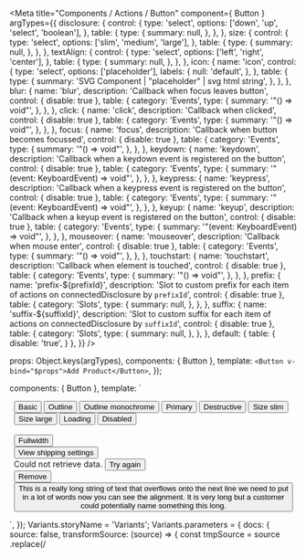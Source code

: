 

<Meta
  title="Components / Actions / Button"
  component={ Button }
  argTypes={{
    disclosure: {
      control: {
        type: 'select',
        options: ['down', 'up', 'select', 'boolean'],
      },
      table: {
        type: {
          summary: null,
        },
      },
    },
    size: {
      control: {
        type: 'select',
        options: ['slim', 'medium', 'large'],
      },
      table: {
        type: {
          summary: null,
        },
      },
    },
    textAlign: {
      control: {
        type: 'select',
        options: ['left', 'right', 'center'],
      },
      table: {
        type: {
          summary: null,
        },
      },
    },
    icon: {
      name: 'icon',
      control: {
        type: 'select',
        options: ['placeholder'],
        labels: {
          null: 'default',
        },
      },
      table: {
        type: {
          summary: 'SVG Component | "placeholder" | svg html string',
        },
      },
    },
    blur: {
      name: 'blur',
      description: 'Callback when focus leaves button',
      control: { disable: true },
      table: {
        category: 'Events',
        type: {
          summary: '"() => void"',
        },
      },
    },
    click: {
      name: 'click',
      description: 'Callback when clicked',
      control: { disable: true },
      table: {
        category: 'Events',
        type: {
          summary: '"() => void"',
        },
      },
    },
    focus: {
      name: 'focus',
      description: 'Callback when button becomes focussed',
      control: { disable: true },
      table: {
        category: 'Events',
        type: {
          summary: '"() => void"',
        },
      },
    },
    keydown: {
      name: 'keydown',
      description: 'Callback when a keydown event is registered on the button',
      control: { disable: true },
      table: {
        category: 'Events',
        type: {
          summary: '"(event: KeyboardEvent) => void"',
        },
      },
    },
    keypress: {
      name: 'keypress',
      description: 'Callback when a keypress event is registered on the button',
      control: { disable: true },
      table: {
        category: 'Events',
        type: {
          summary: '"(event: KeyboardEvent) => void"',
        },
      },
    },
    keyup: {
      name: 'keyup',
      description: 'Callback when a keyup event is registered on the button',
      control: { disable: true },
      table: {
        category: 'Events',
        type: {
          summary: '"(event: KeyboardEvent) => void"',
        },
      },
    },
    mouseover: {
      name: 'mouseover',
      description: 'Callback when mouse enter',
      control: { disable: true },
      table: {
        category: 'Events',
        type: {
          summary: '"() => void"',
        },
      },
    },
    touchstart: {
      name: 'touchstart',
      description: 'Callback when element is touched',
      control: { disable: true },
      table: {
        category: 'Events',
        type: {
          summary: '"() => void"',
        },
      },
    },
    prefix: {
      name: 'prefix-${prefixId}',
      description: 'Slot to custom prefix for each item of actions on connectedDisclosure by `prefixId`',
      control: { disable: true },
      table: {
        category: 'Slots',
        type: {
          summary: null,
        },
      },
    },
    suffix: {
      name: 'suffix-${suffixId}',
      description: 'Slot to custom suffix for each item of actions on connectedDisclosure by `suffixId`',
      control: { disable: true },
      table: {
        category: 'Slots',
        type: {
          summary: null,
        },
      },
    },
    default: {
      table: {
        disable: 'true',
      }
    },
  }}
/>

  props: Object.keys(argTypes),
  components: { Button },
  template: `<Button v-bind="$props">Add Product</Button>`,
});

  components: { Button },
  template: ` <div style="margin: 0 auto; width: 97%">
  <Button>Basic</Button>
  <Button :outline="true">Outline</Button>
  <span data-style="{color: '#bf0711'}" style="color: #bf0711;">
    <Button :monochrome="true" :outline="true">Outline monochrome</Button>
  </span>
  <Button :primary="true">Primary</Button>
  <Button :destructive="true">Destructive</Button>
  <Button size="slim">Size slim</Button>
  <Button size="large">Size large</Button>
  <Button :loading="true">Loading</Button>
  <Button :disabled="true">Disabled</Button>
  <br/>
  <br/>
  <Button :fullWidth="true">Fullwidth</Button>
  <br/>
  <Button :plain="true">View shipping settings</Button>
  <br/>
  <span>
    Could not retrieve data. <Button :plain="true" :monochrome="true"> Try again </Button>
  </span>
  <br/>
  <Button :plain="true" :destructive="true">Remove</Button>
  <Button :plain="true" textAlign="left">
    This is a really long string of text that overflows onto the next line we need
    to put in a lot of words now you can see the alignment. It is very long but a
    customer could potentially name something this long.
  </Button>
  </div>`,
});
Variants.storyName = 'Variants';
Variants.parameters = {
  docs: {
    source: false,
    transformSource: (source) => {
      const tmpSource = source
        .replace(/<template>\s*/, '')
        .replace(/\s*<\/template>/, '')
        .replace(/<div.*>\s*/, '')
        .replace(/\s*<\/div>/, '')
        .replace(/<br\s*\/>\s*/g, '')
        .replace(/data-style/, ':style')
        .replace(/>\s*</gi, '>\n<') // line breaks
      return tmpSource;
    },
  },
}

  components: { Button },
  data() {
    return {
      expanded: false,
    };
  },
  computed: {
    disclosure() {
      return this.expanded ? 'up' : 'down';
    },
    disclosureText() {
      return this.expanded ? 'Show less' : 'Show more';
    },
  },
  template: `<div>
    <Button
      :plain="true"
      :disclosure="disclosure"
      v-on:click="expanded = !expanded"
      on-click="expanded = !expanded"
    >
      {{disclosureText}}
    </Button>
    <br/>
    <br/>
    <div :style="{width: '200px'}" data-style="{width: '200px'}">
      <Button
        :fullWidth="true"
        textAlign="left"
        :disclosure="disclosure"
        v-on:click="expanded = !expanded"
        on-click="expanded = !expanded"
      >
        {{disclosureText}}
      </Button>
    </div>
    <br/>
    <Button disclosure="select">Disclosure select</Button>
  </div>`,
});
Disclosure.storyName = 'Disclosure';
Disclosure.parameters = {
  docs: {
    source: false,
    transformSource: (source) => {
      const tmpSource = source
        .replace(/<template>/, '')
        .replace(/<\/template>/, '')
        .replace(/disclosure="down"/g, ':disclosure="disclosure"')
        .replace(/Show more/g, '{{disclosureText}}')
        .replace(/on-click/g, 'v-on:click')
        .replace(/data-style/g, ':style')
        .replace(/<br\s*\/>\s*/g, '')
      const fullSource = dedent`
        data() {
          return {
            expanded: false,
          };
        },\n
        computed: {
          disclosure() {
            return this.expanded ? 'up' : 'down';
          },
          buttonText() {
            return this.expanded ? 'Show less' : 'Show more';
          },
        },
        ${tmpSource}
      `;
      return fullSource;
    },
  },
}

  components: { Button },
  data() {
    return {
      connectedDisclosure: {
        accessibilityLabel: 'Other save actions',
        actions: [
          { content: 'Save as draft' },
        ],
      }
    };
  },
  template: ` <div >
    <Button :connectedDisclosure="connectedDisclosure" :primary="true"> Save </Button>
  </div>`,
});
SplitButton.storyName = 'Split Button';
SplitButton.parameters = {
  docs: {
    source: false,
    transformSource: (source) => {
      const tmpSource = source
        .replace(/<template>/, '')
        .replace(/<\/template>/, '')
        .replace( /(?<=:connectedDisclosure=).+/, '"connectedDisclosure"');
      const fullSource = dedent`
        data() {
          return {
            connectedDisclosure: {
              accessibilityLabel: 'Other save actions',
              actions: [
                { content: 'Save as draft' },
              ],
            },
          };
        },
        ${tmpSource}
      `;
      return fullSource;
    },
  },
}

  components: { ButtonGroup, ButtonGroupItem, Button },
  data() {
    return {
      isFirstButtonActive: true,
    }
  },
  methods: {
    handleFirstButtonActive() {
      if (this.isFirstButtonActive) return;
      this.isFirstButtonActive = true;
    },
    handleSecondButtonActive() {
      if (!this.isFirstButtonActive) return;
      this.isFirstButtonActive = false;
    }
  },
  template: `<ButtonGroup :segmented="true">
    <ButtonGroupItem>
      <Button
        on-click="handleFirstButtonActive"
        :pressed="isFirstButtonActive"
        @click="handleFirstButtonActive"
      >
        First button
      </Button>
    </ButtonGroupItem>
    <ButtonGroupItem>
      <Button
        on-click="handleSecondButtonActive"
        @click="handleSecondButtonActive"
        :pressed="!isFirstButtonActive"
      >
        Second button
      </Button>
    </ButtonGroupItem>
  </ButtonGroup>`,
});
PressedButton.storyName = 'Pressed Button';
PressedButton.parameters = {
  docs: {
    source: false,
    transformSource: (source) => {
      const tmpSource = source
        .replace(/<template>\s*/, '')
        .replace(/\s*<\/template>/, '')
        .replace(/on-/g, 'v-on:')
        .replace(/:pressed="false"/, ':pressed="!isFirstButtonActive"')
        .replace(/pressed/, ':pressed="isFirstButtonActive"');
      const fullSource = dedent`
        data() {
          return {
            isFirstButtonActive: true,
          }
        },
        methods: {
          handleFirstButtonActive() {
            if (this.isFirstButtonActive) return;
            this.isFirstButtonActive = true;
          },
          handleSecondButtonActive() {
            if (!this.isFirstButtonActive) return;
            this.isFirstButtonActive = false;
          }
        },
        ${tmpSource}
      `;
      return fullSource;
    },
  },
}


# Button

Buttons are used primarily for actions, such as “Add”, “Close”, “Cancel”, or “Save”. Plain buttons, which look similar to links, are used for less important or less commonly used actions, such as “view shipping settings”.

For navigational actions that appear within or directly following a sentence, use the [link component.](/docs/components-navigation-link--link)

For connectedDisclosure actions, use the [ActionList component.](/docs/components-actions-actionlist--actionlist)

<font color="#FF7900">Use component with camel case for prevent conflict with <b>button</b> element in html.</font>
<br/><br/>

### Button Variants

<Canvas style={{ backgroundColor: '#f6f6f7' }}>
  <Story story={Variants} height="280px" />
</Canvas>

### Pressed Button

<Canvas style={{ backgroundColor: '#f6f6f7' }}>
  <Story story={PressedButton} height="60px" />
</Canvas>

### Disclosure Button

<Canvas style={{ backgroundColor: '#f6f6f7' }}>
  <Story story={Disclosure} height="140px" />
</Canvas>

### Split Button

<Canvas style={{ backgroundColor: '#f6f6f7' }}>
  <Story
    story={SplitButton}
    height="120px"
    inline={false}
  />
</Canvas>

### Example
<Canvas style={{ backgroundColor: '#f6f6f7' }}>
  <Story name="Button" height="40px">
    {Template.bind({})}
  </Story>
</Canvas>

<ArgsTable story="Button" />
